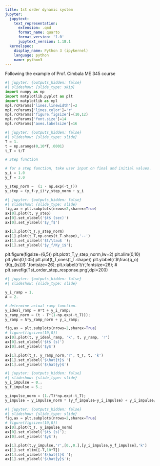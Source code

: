 ```yaml
---
title: 1st order dynamic system
jupyter:
  jupytext:
    text_representation:
      extension: .qmd
      format_name: quarto
      format_version: '1.0'
      jupytext_version: 1.18.1
  kernelspec:
    display_name: Python 3 (ipykernel)
    language: python
    name: python3
---
```


Following the example of Prof. Cimbala ME 345 course


```python
#| jupyter: {outputs_hidden: false}
#| slideshow: {slide_type: skip}
import numpy as np
import matplotlib.pyplot as plt
import matplotlib as mpl
mpl.rcParams['lines.linewidth']=2
mpl.rcParams['lines.color']='r'
mpl.rcParams['figure.figsize']=(10,12)
mpl.rcParams['font.size']=14
mpl.rcParams['axes.labelsize']=16
```

```python
#| jupyter: {outputs_hidden: false}
#| slideshow: {slide_type: slide}
T = 1.
t = np.arange(0,10*T,.0001)
t_T = t/T

# Step function

# for a step function, take user input on final and initial values.
y_i = 1.0
y_f = 3.0

y_step_norm =  (1 - np.exp(-t_T))
y_step = (y_f-y_i)*y_step_norm + y_i
```

```python
#| jupyter: {outputs_hidden: false}
#| slideshow: {slide_type: slide}
fig,ax = plt.subplots(nrows=2,sharex=True)
ax[0].plot(t, y_step)
ax[0].set_xlabel('$t$ (sec)')
ax[0].set_ylabel('$y_f$')

ax[1].plot(t_T,y_step_norm)
ax[1].plot(t_T,np.ones(t_T.shape),'--')
ax[1].set_xlabel('$t/\tau$ ');
ax[1].set_ylabel('$y_f/Ky_i$');
```

plt.figure(figsize=(6,5))
plt.plot(t_T,y_step_norm,lw=2)
plt.xlim(0,10)
plt.ylim(0,1.05)
plt.plot(t_T,ones(t_T.shape))
plt.ylabel(r'$\frac{q_o}{Kq_{is}}$ ',fontsize=26);
plt.xlabel(r'$t/\tau$',fontsize=26);
# plt.savefig('1st_order_step_response.png',dpi=200)

```python
#| jupyter: {outputs_hidden: false}
#| slideshow: {slide_type: slide}

y_i_ramp = 1.
A = 2.

# determine actual ramp function. 
y_ideal_ramp = A*t + y_i_ramp;
y_ramp_norm = (t - T*(1-np.exp(-t_T)));
y_ramp = A*y_ramp_norm + y_i_ramp;

fig,ax = plt.subplots(nrows=2,sharex=True)
# figure(figsize=(10,8))
ax[0].plot(t, y_ideal_ramp, 'k', t, y_ramp, 'r')
ax[0].set_xlabel('$t$ (s)')
ax[0].set_ylabel('$y$')

ax[1].plot(t_T, y_ramp_norm,'r', t_T, t, 'k')
ax[1].set_xlabel('$\hat{t}$ ')
ax[1].set_ylabel('$\hat{y}$')

```

```python
#| jupyter: {outputs_hidden: false}
#| slideshow: {slide_type: slide}
y_i_impulse = 0.;
y_f_impulse = 5.;

y_impulse_norm = (1./T)*np.exp(-t_T);
y_impulse = y_impulse_norm * (y_f_impulse-y_i_impulse) + y_i_impulse;
```

```python
#| jupyter: {outputs_hidden: false}
#| slideshow: {slide_type: slide}
fig,ax = plt.subplots(nrows=2,sharex=True)
# figure(figsize=(10,8))
ax[0].plot(t_T, y_impulse_norm)
ax[0].set_xlabel('$t$ (s)');
ax[0].set_ylabel('$y$');

ax[1].plot(t,y_impulse,'r',[0.,0.],[y_i_impulse,y_f_impulse],'k')
ax[1].set_xlim([-T,10*T])
ax[1].set_xlabel('$\hat{t}$ ');
ax[1].set_ylabel('$\hat{y}$');
```

